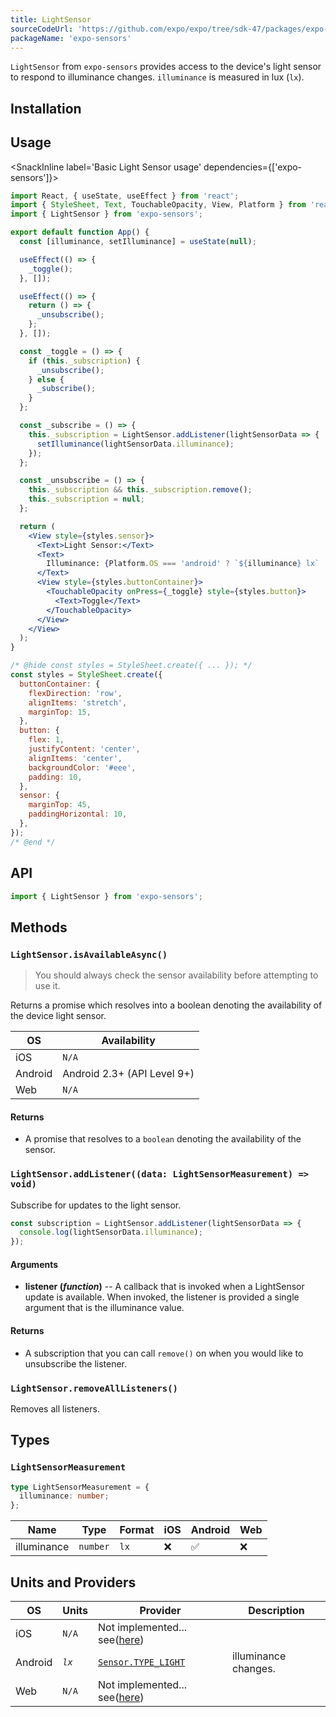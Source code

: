 ```yaml
---
title: LightSensor
sourceCodeUrl: 'https://github.com/expo/expo/tree/sdk-47/packages/expo-sensors'
packageName: 'expo-sensors'
---
```




`LightSensor` from `expo-sensors` provides access to the device's light sensor to respond to illuminance changes. `illuminance` is measured in lux (`lx`).

<PlatformsSection android emulator />

## Installation

<APIInstallSection />

## Usage

<SnackInline label='Basic Light Sensor usage' dependencies={['expo-sensors']}>

```jsx
import React, { useState, useEffect } from 'react';
import { StyleSheet, Text, TouchableOpacity, View, Platform } from 'react-native';
import { LightSensor } from 'expo-sensors';

export default function App() {
  const [illuminance, setIlluminance] = useState(null);

  useEffect(() => {
    _toggle();
  }, []);

  useEffect(() => {
    return () => {
      _unsubscribe();
    };
  }, []);

  const _toggle = () => {
    if (this._subscription) {
      _unsubscribe();
    } else {
      _subscribe();
    }
  };

  const _subscribe = () => {
    this._subscription = LightSensor.addListener(lightSensorData => {
      setIlluminance(lightSensorData.illuminance);
    });
  };

  const _unsubscribe = () => {
    this._subscription && this._subscription.remove();
    this._subscription = null;
  };

  return (
    <View style={styles.sensor}>
      <Text>Light Sensor:</Text>
      <Text>
        Illuminance: {Platform.OS === 'android' ? `${illuminance} lx` : `Only available on Android`}
      </Text>
      <View style={styles.buttonContainer}>
        <TouchableOpacity onPress={_toggle} style={styles.button}>
          <Text>Toggle</Text>
        </TouchableOpacity>
      </View>
    </View>
  );
}

/* @hide const styles = StyleSheet.create({ ... }); */
const styles = StyleSheet.create({
  buttonContainer: {
    flexDirection: 'row',
    alignItems: 'stretch',
    marginTop: 15,
  },
  button: {
    flex: 1,
    justifyContent: 'center',
    alignItems: 'center',
    backgroundColor: '#eee',
    padding: 10,
  },
  sensor: {
    marginTop: 45,
    paddingHorizontal: 10,
  },
});
/* @end */
```

</SnackInline>

## API

```js
import { LightSensor } from 'expo-sensors';
```

## Methods

### `LightSensor.isAvailableAsync()`

> You should always check the sensor availability before attempting to use it.

Returns a promise which resolves into a boolean denoting the availability of the device light sensor.

| OS      | Availability                |
| ------- | --------------------------- |
| iOS     | `N/A`                       |
| Android | Android 2.3+ (API Level 9+) |
| Web     | `N/A`                       |

#### Returns

- A promise that resolves to a `boolean` denoting the availability of the sensor.

### `LightSensor.addListener((data: LightSensorMeasurement) => void)`

Subscribe for updates to the light sensor.

```js
const subscription = LightSensor.addListener(lightSensorData => {
  console.log(lightSensorData.illuminance);
});
```

#### Arguments

- **listener (_function_)** -- A callback that is invoked when a LightSensor update is available. When invoked, the listener is provided a single argument that is the illuminance value.

#### Returns

- A subscription that you can call `remove()` on when you would like to unsubscribe the listener.

### `LightSensor.removeAllListeners()`

Removes all listeners.

## Types

### `LightSensorMeasurement`

```typescript
type LightSensorMeasurement = {
  illuminance: number;
};
```

| Name        | Type     | Format | iOS | Android | Web |
| ----------- | -------- | ------ | --- | ------- | --- |
| illuminance | `number` | `lx`   | ❌  | ✅      | ❌  |

## Units and Providers

| OS      | Units  | Provider                                                                                          | Description          |
| ------- | ------ | ------------------------------------------------------------------------------------------------- | -------------------- |
| iOS     | `N/A`  | Not implemented... see([here](https://github.com/expo/expo/discussions/18101))                    |
| Android | _`lx`_ | [`Sensor.TYPE_LIGHT`](https://developer.android.com/reference/android/hardware/Sensor#TYPE_LIGHT) | illuminance changes. |
| Web     | `N/A`  | Not implemented... see([here](https://github.com/expo/expo/discussions/18101))                    |

